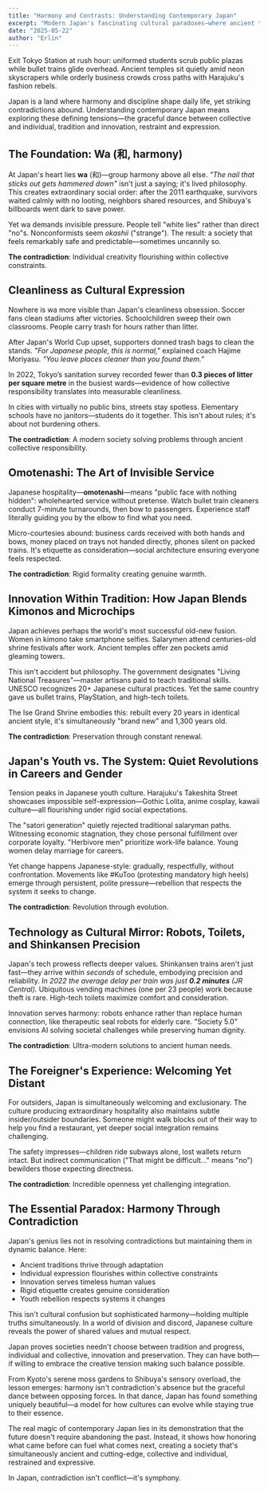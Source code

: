 ```yaml
---
title: "Harmony and Contrasts: Understanding Contemporary Japan"
excerpt: "Modern Japan's fascinating cultural paradoxes—where ancient traditions fuel cutting-edge innovation, and collective harmony enables individual expression."
date: "2025-05-22"
author: "Erlin"
---
```


Exit Tokyo Station at rush hour: uniformed students scrub public plazas while bullet trains glide overhead. Ancient temples sit quietly amid neon skyscrapers while orderly business crowds cross paths with Harajuku's fashion rebels.

Japan is a land where harmony and discipline shape daily life, yet striking contradictions abound. Understanding contemporary Japan means exploring these defining tensions—the graceful dance between collective and individual, tradition and innovation, restraint and expression.

## The Foundation: Wa (和, harmony)

At Japan's heart lies **wa** (和)—group harmony above all else. *"The nail that sticks out gets hammered down"* isn't just a saying; it's lived philosophy. This creates extraordinary social order: after the 2011 earthquake, survivors waited calmly with no looting, neighbors shared resources, and Shibuya's billboards went dark to save power.

Yet wa demands invisible pressure. People tell "white lies" rather than direct "no"s. Nonconformists seem *okashii* ("strange"). The result: a society that feels remarkably safe and predictable—sometimes uncannily so.

**The contradiction**: Individual creativity flourishing within collective constraints.

## Cleanliness as Cultural Expression

Nowhere is wa more visible than Japan's cleanliness obsession. Soccer fans clean stadiums after victories. Schoolchildren sweep their own classrooms. People carry trash for hours rather than litter.

After Japan's World Cup upset, supporters donned trash bags to clean the stands. *"For Japanese people, this is normal,"* explained coach Hajime Moriyasu. *"You leave places cleaner than you found them."*

In 2022, Tokyo’s sanitation survey recorded fewer than **0.3 pieces of litter per square metre** in the busiest wards—evidence of how collective responsibility translates into measurable cleanliness.

In cities with virtually no public bins, streets stay spotless. Elementary schools have no janitors—students do it together. This isn't about rules; it's about not burdening others.

**The contradiction**: A modern society solving problems through ancient collective responsibility.

## Omotenashi: The Art of Invisible Service

Japanese hospitality—**omotenashi**—means "public face with nothing hidden": wholehearted service without pretense. Watch bullet train cleaners conduct 7-minute turnarounds, then bow to passengers. Experience staff literally guiding you by the elbow to find what you need.

Micro-courtesies abound: business cards received with both hands and bows, money placed on trays not handed directly, phones silent on packed trains. It's etiquette as consideration—social architecture ensuring everyone feels respected.

**The contradiction**: Rigid formality creating genuine warmth.

## Innovation Within Tradition: How Japan Blends Kimonos and Microchips

Japan achieves perhaps the world's most successful old-new fusion. Women in kimono take smartphone selfies. Salarymen attend centuries-old shrine festivals after work. Ancient temples offer zen pockets amid gleaming towers.

This isn't accident but philosophy. The government designates "Living National Treasures"—master artisans paid to teach traditional skills. UNESCO recognizes 20+ Japanese cultural practices. Yet the same country gave us bullet trains, PlayStation, and high-tech toilets.

The Ise Grand Shrine embodies this: rebuilt every 20 years in identical ancient style, it's simultaneously "brand new" and 1,300 years old.

**The contradiction**: Preservation through constant renewal.

## Japan's Youth vs. The System: Quiet Revolutions in Careers and Gender

Tension peaks in Japanese youth culture. Harajuku's Takeshita Street showcases impossible self-expression—Gothic Lolita, anime cosplay, kawaii culture—all flourishing under rigid social expectations.

The "satori generation" quietly rejected traditional salaryman paths. Witnessing economic stagnation, they chose personal fulfillment over corporate loyalty. "Herbivore men" prioritize work-life balance. Young women delay marriage for careers.

Yet change happens Japanese-style: gradually, respectfully, without confrontation. Movements like #KuToo (protesting mandatory high heels) emerge through persistent, polite pressure—rebellion that respects the system it seeks to change.

**The contradiction**: Revolution through evolution.

## Technology as Cultural Mirror: Robots, Toilets, and Shinkansen Precision

Japan's tech prowess reflects deeper values. Shinkansen trains aren't just fast—they arrive within *seconds* of schedule, embodying precision and reliability. *In 2022 the average delay per train was just **0.2 minutes** (JR Central).* Ubiquitous vending machines (one per 23 people) work because theft is rare. High-tech toilets maximize comfort and consideration.

Innovation serves harmony: robots enhance rather than replace human connection, like therapeutic seal robots for elderly care. "Society 5.0" envisions AI solving societal challenges while preserving human dignity.

**The contradiction**: Ultra-modern solutions to ancient human needs.

## The Foreigner's Experience: Welcoming Yet Distant

For outsiders, Japan is simultaneously welcoming and exclusionary. The culture producing extraordinary hospitality also maintains subtle insider/outsider boundaries. Someone might walk blocks out of their way to help you find a restaurant, yet deeper social integration remains challenging.

The safety impresses—children ride subways alone, lost wallets return intact. But indirect communication ("That might be difficult..." means "no") bewilders those expecting directness.

**The contradiction**: Incredible openness yet challenging integration.

## The Essential Paradox: Harmony Through Contradiction

Japan's genius lies not in resolving contradictions but maintaining them in dynamic balance. Here:

- Ancient traditions thrive through adaptation
- Individual expression flourishes within collective constraints
- Innovation serves timeless human values
- Rigid etiquette creates genuine consideration
- Youth rebellion respects systems it changes

This isn't cultural confusion but sophisticated harmony—holding multiple truths simultaneously. In a world of division and discord, Japanese culture reveals the power of shared values and mutual respect.

Japan proves societies needn't choose between tradition and progress, individual and collective, innovation and preservation. They can have both—if willing to embrace the creative tension making such balance possible.

From Kyoto's serene moss gardens to Shibuya's sensory overload, the lesson emerges: harmony isn't contradiction's absence but the graceful dance between opposing forces. In that dance, Japan has found something uniquely beautiful—a model for how cultures can evolve while staying true to their essence.

The real magic of contemporary Japan lies in its demonstration that the future doesn't require abandoning the past. Instead, it shows how honoring what came before can fuel what comes next, creating a society that's simultaneously ancient and cutting-edge, collective and individual, restrained and expressive.

In Japan, contradiction isn't conflict—it's symphony.